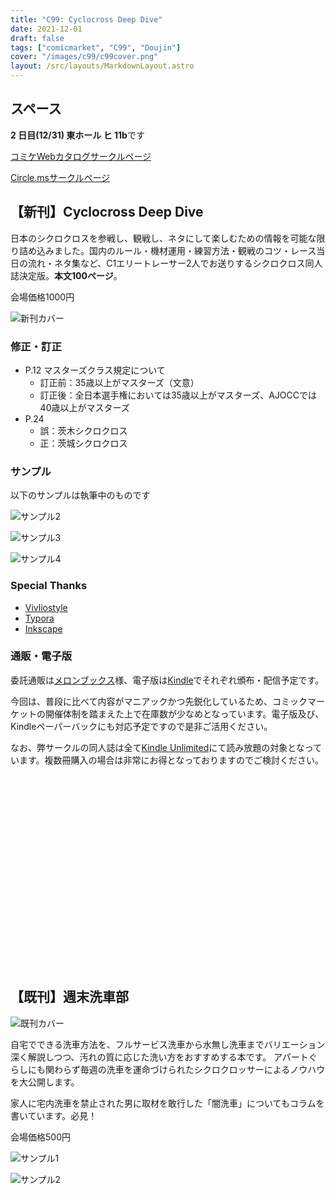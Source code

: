 ```yaml
---
title: "C99: Cyclocross Deep Dive"
date: 2021-12-01
draft: false
tags: ["comicmarket", "C99", "Doujin"]
cover: "/images/c99/c99cover.png"
layout: /src/layouts/MarkdownLayout.astro
---
```


## スペース

**2 日目(12/31) 東ホール ヒ 11b**です

[コミケWebカタログサークルページ](https://webcatalog.circle.ms/Perma/Circle/10349446/)

[Circle.msサークルページ](https://portal.circle.ms/Circle/Index/10349446)

## 【新刊】Cyclocross Deep Dive

日本のシクロクロスを参戦し、観戦し、ネタにして楽しむための情報を可能な限り詰め込みました。国内のルール・機材運用・練習方法・観戦のコツ・レース当日の流れ・ネタ集など、C1エリートレーサー2人でお送りするシクロクロス同人誌決定版。**本文100ページ**。

会場価格1000円

![新刊カバー](/images/c99/c99cover.png)

### 修正・訂正

- P.12 マスターズクラス規定について
  - 訂正前：35歳以上がマスターズ（文意）
  - 訂正後：全日本選手権においては35歳以上がマスターズ、AJOCCでは40歳以上がマスターズ
- P.24
  - 誤：茨木シクロクロス
  - 正：茨城シクロクロス

### サンプル

以下のサンプルは執筆中のものです

![サンプル2](/images/c99/c99sample2.jpg)

![サンプル3](/images/c99/c99sample3.jpg)

![サンプル4](/images/c99/c99sample4.jpg)

### Special Thanks

- [Vivliostyle](https://vivliostyle.org/)
- [Typora](https://typora.io/)
- [Inkscape](https://inkscape.org/)

### 通販・電子版

委託通販は[メロンブックス](https://www.melonbooks.co.jp/detail/detail.php?product_id=1163552)様、電子版は[Kindle](https://amzn.to/3I9zj6l)でそれぞれ頒布・配信予定です。

今回は、普段に比べて内容がマニアックかつ先鋭化しているため、コミックマーケットの開催体制を踏まえた上で在庫数が少なめとなっています。電子版及び、Kindleペーパーバックにも対応予定ですので是非ご活用ください。

なお、弊サークルの同人誌は全て[Kindle Unlimited](https://amzn.to/3GsXhaT)にて読み放題の対象となっています。複数冊購入の場合は非常にお得となっておりますのでご検討ください。

<div class="iframely-embed"><div class="iframely-responsive" style="height: 170px; padding-bottom: 0;"><a href="https://www.melonbooks.co.jp/detail/detail.php?product_id=1163552" data-iframely-url="//cdn.iframe.ly/eijSAfP"></a></div></div>

<div class="iframely-embed"><div class="iframely-responsive" style="height: 140px; padding-bottom: 0;"><a href="https://www.amazon.co.jp/dp/B09NWBGVJD" data-iframely-url="//cdn.iframe.ly/tabMxQV?card=small"></a></div></div>

## 【既刊】週末洗車部

![既刊カバー](/images/c97/c97cover.jpg)

自宅でできる洗車方法を、フルサービス洗車から水無し洗車までバリエーション深く解説しつつ、汚れの質に応じた洗い方をおすすめする本です。
アパートぐらしにも関わらず毎週の洗車を運命づけられたシクロクロッサーによるノウハウを大公開します。

家人に宅内洗車を禁止された男に取材を敢行した「闇洗車」についてもコラムを書いています。必見！

会場価格500円

![サンプル1](/images/c97/c97sample1.jpg)

![サンプル2](/images/c97/c97sample2.jpg)

<div class="iframely-embed"><div class="iframely-responsive" style="height: 170px; padding-bottom: 0;"><a href="https://www.melonbooks.co.jp/detail/detail.php?product_id=595340" data-iframely-url="//cdn.iframe.ly/tzN1qTA"></a></div></div>

<div class="iframely-embed"><div class="iframely-responsive" style="height: 140px; padding-bottom: 0;"><a href="https://amzn.to/38qJYqq" data-iframely-url="//cdn.iframe.ly/JSNdCGn?iframe=card-small"></a></div></div>
